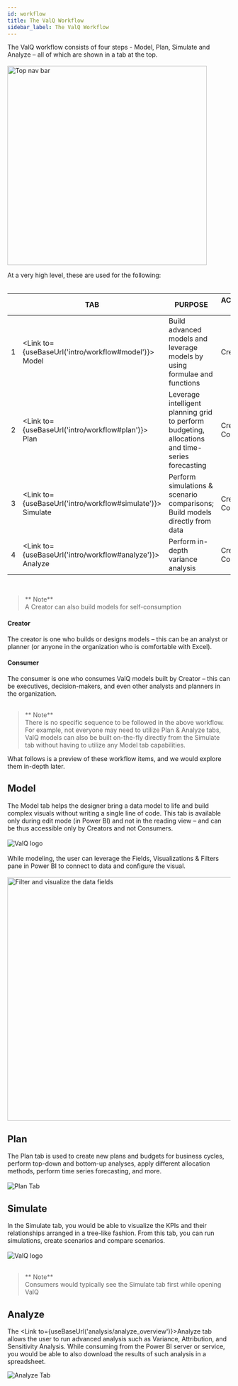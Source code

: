 ```yaml
---
id: workflow
title: The ValQ Workflow
sidebar_label: The ValQ Workflow
---
```


<div style={{textAlign: 'justify'}}>
The ValQ workflow consists of four steps - Model, Plan, Simulate and Analyze – all of which are shown in a tab at the top. 
</div> <br />

<div style={{ textAlign: "center" }}>
  <Zoom>
    <img 
    width="450"
    alt="Top nav bar" 
    src={useBaseUrl('/doc-images/workflow/workflow1.png')} />
  </Zoom>
</div>

At a very high level, these are used for the following: <br /> <br />

|   	| TAB  	| PURPOSE  	| ACCESSIBLE TO*  	|
|---	|---	|---	|---	|
|  1 	|  <Link to={useBaseUrl('intro/workflow#model')}> Model </Link> 	| Build advanced models and leverage models by using formulae and functions   	| Creator only  	|
|  2 	|  <Link to={useBaseUrl('intro/workflow#plan')}> Plan </Link> 	| Leverage intelligent planning grid to perform budgeting, allocations and time-series forecasting  	| Creator & Consumer  	|
|  3 	|  <Link to={useBaseUrl('intro/workflow#simulate')}> Simulate </Link> 	| Perform simulations & scenario comparisons; Build models directly from data  	| Creator & Consumer   	| 
|  4 	|  <Link to={useBaseUrl('intro/workflow#analyze')}> Analyze </Link> 	| Perform in-depth variance analysis   	| Creator & Consumer   	|

<br />

> ** Note** <br /> 
    A Creator can also build models for self-consumption

#### Creator 

<div style={{textAlign: 'justify'}}>
The creator is one who builds or designs models – this can be an analyst or planner (or anyone in the organization who is comfortable with Excel).
</div>

#### Consumer

<div style={{textAlign: 'justify'}}>
The consumer is one who consumes ValQ models built by Creator – this can be executives, decision-makers, and even other analysts and planners in the organization. 
</div> <br />

> ** Note** <br /> 
    There is no specific sequence to be followed in the above workflow. For example, not everyone may need to utilize
    Plan & Analyze tabs, ValQ models can also be built on-the-fly directly from the Simulate tab without having to utilize any Model tab capabilities.
  
What follows is a preview of these workflow items, and we would explore them in-depth later.

## Model

<div style={{textAlign: 'justify'}}>
The <Link to={useBaseUrl('model/model_overview')}>Model</Link> tab helps the designer bring a data model to life and build complex visuals without writing a single line of code. This tab is available only during edit mode (in Power BI) and not in the reading view – and can be thus accessible only by Creators and not Consumers.
</div> <br />

<div class="center">
  <Zoom>
<img alt="ValQ logo" src={useBaseUrl('/doc-images/workflow/workflow2.png')}/>
  </Zoom>
</div> <br />

<div style={{textAlign: 'justify'}}>
While modeling, the user can leverage the Fields, Visualizations & Filters pane in Power BI to connect to data and configure the visual.
</div> <br />

<div style={{ textAlign: "center" }}>
  <Zoom>
    <img 
    width="550"
    alt="Filter and visualize the data fields" 
    src={useBaseUrl('/doc-images/workflow/workflow3.png')}/>
  </Zoom>
</div>

## Plan

<div style={{textAlign: 'justify'}}>
The <Link to={useBaseUrl('planning/plan_overview')}>Plan</Link> tab is used to create new plans and budgets for business cycles, perform top-down and bottom-up analyses, apply different allocation methods, perform time series forecasting, and more.
</div> <br />

<div class="center">
  <Zoom>
<img alt="Plan Tab" src={useBaseUrl('/doc-images/workflow/plan-tab.png')}
/>
  </Zoom>
</div> 

## Simulate

<div style={{textAlign: 'justify'}}>
In the <Link to={useBaseUrl('simulation/simulate_overview')}>Simulate</Link> tab, you would be able to visualize the KPIs and their relationships arranged in a tree-like fashion. From this tab, you can run simulations, create scenarios and compare scenarios.
</div> <br />

<div class="center">
  <Zoom>
<img alt="ValQ logo" src={useBaseUrl('/doc-images/workflow/workflow5.png')}
    width={700}
    height={400}
/>
  </Zoom>
</div> <br />

> ** Note** <br />
Consumers would typically see the Simulate tab first while opening ValQ

## Analyze

The <Link to={useBaseUrl('analysis/analyze_overview')}>Analyze</Link> tab allows the user to run advanced analysis such as Variance, Attribution, and Sensitivity Analysis. While consuming from the Power BI server or service, you would be able to also download the results of such analysis in a spreadsheet.

<div class="center">
  <Zoom>
<img alt="Analyze Tab" src={useBaseUrl('/doc-images/analyze/va-toolbar.png')}/>
  </Zoom>
</div>